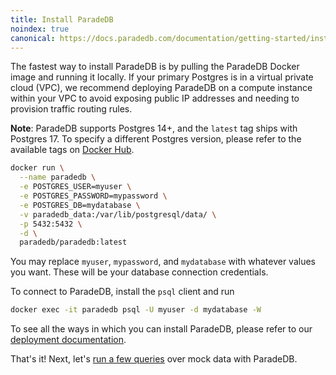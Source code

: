 ```yaml
---
title: Install ParadeDB
noindex: true
canonical: https://docs.paradedb.com/documentation/getting-started/install
---
```


The fastest way to install ParadeDB is by pulling the ParadeDB Docker image and running it locally. If
your primary Postgres is in a virtual private cloud (VPC), we recommend deploying ParadeDB on a compute
instance within your VPC to avoid exposing public IP addresses and needing to provision traffic routing
rules.

**Note**: ParadeDB supports Postgres 14+, and the `latest` tag ships with Postgres 17. To specify a different Postgres version, please refer to the available tags on [Docker Hub](https://hub.docker.com/r/paradedb/paradedb/tags).

```bash
docker run \
  --name paradedb \
  -e POSTGRES_USER=myuser \
  -e POSTGRES_PASSWORD=mypassword \
  -e POSTGRES_DB=mydatabase \
  -v paradedb_data:/var/lib/postgresql/data/ \
  -p 5432:5432 \
  -d \
  paradedb/paradedb:latest
```

You may replace `myuser`, `mypassword`, and `mydatabase` with whatever values you want. These will be your database
connection credentials.

To connect to ParadeDB, install the `psql` client and run

```bash
docker exec -it paradedb psql -U myuser -d mydatabase -W
```

To see all the ways in which you can install ParadeDB, please refer to our [deployment documentation](/deploy).

That's it! Next, let's [run a few queries](/documentation/getting-started/quickstart) over mock data with ParadeDB.
